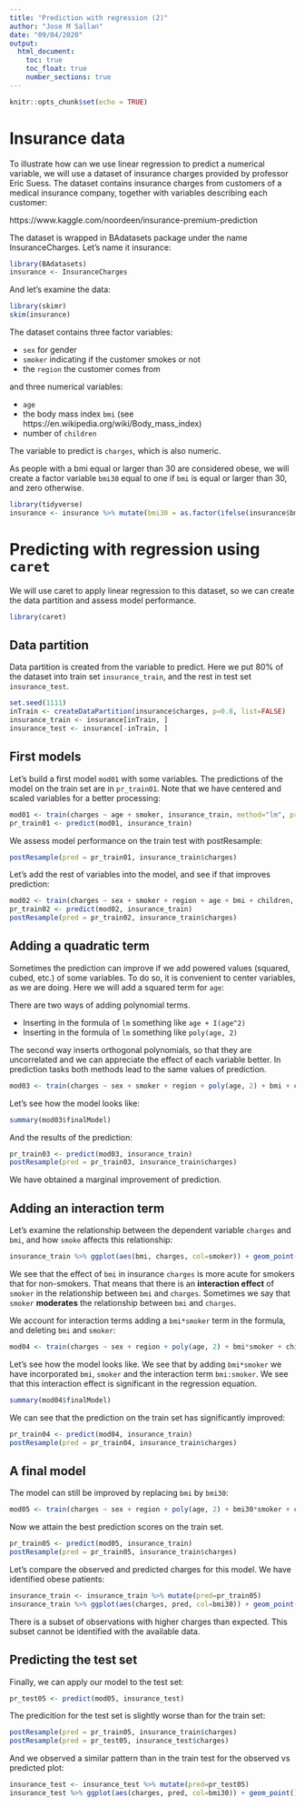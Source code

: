 ```yaml
---
title: "Prediction with regression (2)"
author: "Jose M Sallan"
date: "09/04/2020"
output: 
  html_document:
    toc: true
    toc_float: true
    number_sections: true
---
```


```r
knitr::opts_chunk$set(echo = TRUE)
```

# Insurance data

To illustrate how can we use linear regression to predict a numerical variable, we will use a dataset of insurance charges provided by professor Eric Suess. The dataset contains insurance charges from customers of a medical insurance company, together with variables describing each customer:

https://www.kaggle.com/noordeen/insurance-premium-prediction

The dataset is wrapped in BAdatasets package under the name InsuranceCharges. Let's name it insurance:

```r
library(BAdatasets)
insurance <- InsuranceCharges
```

And let's examine the data:

```r
library(skimr)
skim(insurance)
```

The dataset contains three factor variables:

* `sex` for gender
* `smoker` indicating if the customer smokes or not
* the `region` the customer comes from

and three numerical variables:

* `age`
* the body mass index `bmi` (see https://en.wikipedia.org/wiki/Body_mass_index)
* number of `children`

The variable to predict is `charges`, which is also numeric.

As people with a bmi equal or larger than 30 are considered obese, we will create a factor variable `bmi30` equal to one if `bmi` is equal or larger than 30, and zero otherwise.

```r
library(tidyverse)
insurance <- insurance %>% mutate(bmi30 = as.factor(ifelse(insurance$bmi >= 30, 1, 0)))
```

# Predicting with regression using `caret`

We will use caret to apply linear regression to this dataset, so we can create the data partition and assess model performance.

```r
library(caret)
```

## Data partition

Data partition is created from the variable to predict. Here we put 80% of the dataset into train set `insurance_train`, and the rest in test set `insurance_test`.

```r
set.seed(1111)
inTrain <- createDataPartition(insurance$charges, p=0.8, list=FALSE)
insurance_train <- insurance[inTrain, ]
insurance_test <- insurance[-inTrain, ]
```

## First models

Let's build a first model `mod01` with some variables. The predictions of the model on the train set are in `pr_train01`. Note that we have centered and scaled variables for a better processing:

```r
mod01 <- train(charges ~ age + smoker, insurance_train, method="lm", preProcess=c("center", "scale"))
pr_train01 <- predict(mod01, insurance_train)
```

We assess model performance on the train test with postResample:

```r
postResample(pred = pr_train01, insurance_train$charges)
```

Let's add the rest of variables into the model, and see if that improves prediction:

```r
mod02 <- train(charges ~ sex + smoker + region + age + bmi + children, method="lm", insurance_train, preProcess=c("center", "scale"))
pr_train02 <- predict(mod02, insurance_train)
postResample(pred = pr_train02, insurance_train$charges)
```

## Adding a quadratic term

Sometimes the prediction can improve if we add powered values (squared, cubed, etc.) of some variables. To do so, it is convenient to center variables, as we are doing. Here we will add a squared term for `age`:

There are two ways of adding polynomial terms.

* Inserting in the formula of `lm` something like `age + I(age^2)`
* Inserting in the formula of `lm` something like `poly(age, 2)`

The second way inserts orthogonal polynomials, so that they are uncorrelated and we can appreciate the effect of each variable better. In prediction tasks both methods lead to the same values of prediction.

```r
mod03 <- train(charges ~ sex + smoker + region + poly(age, 2) + bmi + children, method="lm", insurance_train, preProcess=c("center", "scale"))
```

Let's see how the model looks like:

```r
summary(mod03$finalModel)
```

And the results of the prediction:

```r
pr_train03 <- predict(mod03, insurance_train)
postResample(pred = pr_train03, insurance_train$charges)
```

We have obtained a marginal improvement of prediction.

## Adding an interaction term

Let's examine the relationship between the dependent variable `charges` and `bmi`, and how `smoke` affects this relationship:

```r
insurance_train %>% ggplot(aes(bmi, charges, col=smoker)) + geom_point() + geom_smooth(method="lm") + theme_bw()
```

We see that the effect of `bmi` in insurance `charges` is more acute for smokers that for non-smokers. That means that there is an **interaction effect** of `smoker` in the relationship between `bmi` and `charges`. Sometimes we say that `smoker` **moderates** the relationship between `bmi` and `charges`.

We account for interaction terms adding a `bmi*smoker` term in the formula, and deleting `bmi` and `smoker`:

```r
mod04 <- train(charges ~ sex + region + poly(age, 2) + bmi*smoker + children, method="lm", insurance_train, preProcess=c("center", "scale"))
```

Let's see how the model looks like. We see that by adding `bmi*smoker` we have incorporated `bmi`, `smoker` and the interaction term `bmi:smoker`. We see that this interaction effect is significant in the regression equation.


```r
summary(mod04$finalModel)
```

We can see that the prediction on the train set has significantly improved:

```r
pr_train04 <- predict(mod04, insurance_train)
postResample(pred = pr_train04, insurance_train$charges)
```

## A final model

The model can still be improved by replacing `bmi` by `bmi30`:

```r
mod05 <- train(charges ~ sex + region + poly(age, 2) + bmi30*smoker + children, method="lm", insurance_train, preProcess=c("center", "scale"))
```

Now we attain the best prediction scores on the train set.

```r
pr_train05 <- predict(mod05, insurance_train)
postResample(pred = pr_train05, insurance_train$charges)
```

Let's compare the observed and predicted charges for this model. We have identified obese patients:

```r
insurance_train <- insurance_train %>% mutate(pred=pr_train05)
insurance_train %>% ggplot(aes(charges, pred, col=bmi30)) + geom_point() + theme_bw() + labs(title="prediction of insurance charges by regression (train set)", x= "observed charges", y="predicted charges")
```

There is a subset of observations with higher charges than expected. This subset cannot be identified with the available data.

## Predicting the test set

Finally, we can apply our model to the test set:

```r
pr_test05 <- predict(mod05, insurance_test)
```

The predicition for the test set is slightly worse than for the train set:

```r
postResample(pred = pr_train05, insurance_train$charges)
postResample(pred = pr_test05, insurance_test$charges)
```

And we observed a similar pattern than in the train test for the observed vs predicted plot:

```r
insurance_test <- insurance_test %>% mutate(pred=pr_test05)
insurance_test %>% ggplot(aes(charges, pred, col=bmi30)) + geom_point() + theme_bw() + labs(title="prediction of insurance charges by regression (test set)", x= "observed charges", y="predicted charges")
```

